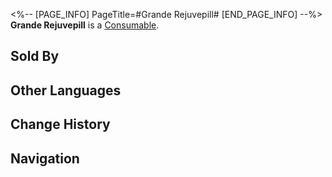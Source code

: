 <%-- [PAGE_INFO]
PageTitle=#Grande Rejuvepill#
[END_PAGE_INFO] --%>
{{Item Infobox
|id          = 408206
|image       = Item Grande Rejuvepill.png
|type        = Consumable
|invCategory = Consumables
|rarity      = 1
|effect      = Upon use, immediately heals one ally for 10 HP.
|description = A simple remedy made by grinding blue maple deer antler, sprout combination remedy, and droppings from blue-winged squirrels into powder, then kneading them with honey to form pills. It has some healing effects, but not significant.
|source1     = [[Yongren's Medicine Stand]]
}}
{{Description|''"Your medicine's effectiveness... is it any different from a bowl of brown sugar water?"''<br />''"Of course it is. Brown sugar water is sweet, while my medicine is as spicy as drinking boiling water."''}}
'''Grande Rejuvepill''' is a [[Consumable]].

==Sold By==
{{Shop Availability}}

==Other Languages==
{{Other Languages
|en   = Grande Rejuvepill
|zhs  = 大还丹
|zht  = 大還丹
|ja   = 大還丹
|ko   = 대환단
|es   = Píldora rejuvenecedora grande
|fr   = Grande pilule de réjuvénation
|ru   = Большая пилюля возвращения
|th   = Grande Rejuvepill
|vi   = Đại Hoàn Đan
|de   = Große Verjüngungspille
|id   = Grande Rejuvepill
|pt   = Pílula de Rejuvenescimento Grande
}}

==Change History==
{{Change History|2.0}}

==Navigation==
{{Consumable Navbox}}